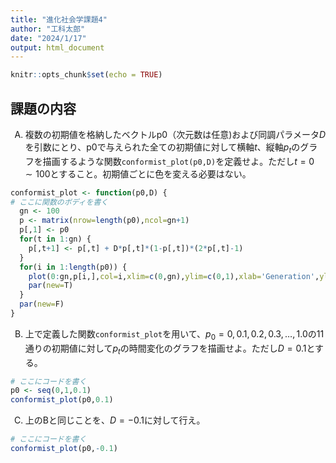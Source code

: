 ```yaml
---
title: "進化社会学課題4"
author: "工科太郎"
date: "2024/1/17"
output: html_document
---
```


```r
knitr::opts_chunk$set(echo = TRUE)
```

## 課題の内容

A) 複数の初期値を格納したベクトルp0（次元数は任意)および同調パラメータ$D$を引数にとり、p0で与えられた全ての初期値に対して横軸$t$、縦軸$p_t$のグラフを描画するような関数`conformist_plot(p0,D)`を定義せよ。ただし$t=0\sim 100$とすること。初期値ごとに色を変える必要はない。

```r
conformist_plot <- function(p0,D) {
# ここに関数のボディを書く
  gn <- 100
  p <- matrix(nrow=length(p0),ncol=gn+1)
  p[,1] <- p0
  for(t in 1:gn) {
    p[,t+1] <- p[,t] + D*p[,t]*(1-p[,t])*(2*p[,t]-1)    
  }
  for(i in 1:length(p0)) {
    plot(0:gn,p[i,],col=i,xlim=c(0,gn),ylim=c(0,1),xlab='Generation',ylab='Frequency')
    par(new=T)
  }
  par(new=F)
}

```

B) 上で定義した関数`conformist_plot`を用いて、$p_0=0,0.1,0.2,0.3,\dots,1.0$の11通りの初期値に対して$p_t$の時間変化のグラフを描画せよ。ただし$D=0.1$とする。

```r
# ここにコードを書く
p0 <- seq(0,1,0.1)
conformist_plot(p0,0.1)
```

C) 上のBと同じことを、$D=-0.1$に対して行え。

```r
# ここにコードを書く
conformist_plot(p0,-0.1)
```
